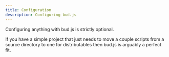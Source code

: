 ```yaml
---
title: Configuration
description: Configuring bud.js
---
```


Configuring anything with bud.js is strictly optional.

If you have a simple project that just needs to move a couple scripts from a source
directory to one for distributables then bud.js is arguably a perfect fit.
